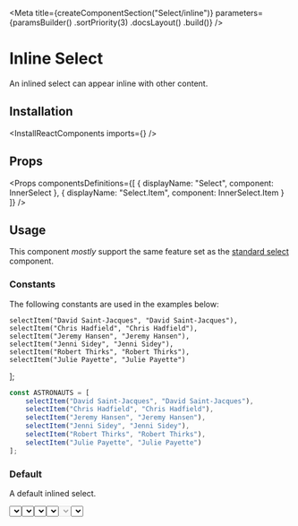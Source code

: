 
<Meta
    title={createComponentSection("Select/inline")}
    parameters={paramsBuilder()
        .sortPriority(3)
        .docsLayout(<ReactComponentsLayout semanticPath="/modules/dropdown" />)
        .build()}
/>

# Inline Select

An inlined select can appear inline with other content.

## Installation

<InstallReactComponents imports={<Imports />} />

## Props

<HocWarning componentName="Dropdown" semanticPath="/modules/dropdown" />

<Props
    componentsDefinitions={[
        { displayName: "Select", component: InnerSelect },
        { displayName: "Select.Item", component: InnerSelect.Item }
    ]}
/>

## Usage

<WarningMessage>
    This component <i>mostly</i> support the same feature set as the <a href="?path=/docs/components-select-standard--default-story">standard select</a> component.
</WarningMessage>

### Constants

The following constants are used in the examples below:

    selectItem("David Saint-Jacques", "David Saint-Jacques"),
    selectItem("Chris Hadfield", "Chris Hadfield"),
    selectItem("Jeremy Hansen", "Jeremy Hansen"),
    selectItem("Jenni Sidey", "Jenni Sidey"),
    selectItem("Robert Thirks", "Robert Thirks"),
    selectItem("Julie Payette", "Julie Payette")
];

```javascript dark
const ASTRONAUTS = [
    selectItem("David Saint-Jacques", "David Saint-Jacques"),
    selectItem("Chris Hadfield", "Chris Hadfield"),
    selectItem("Jeremy Hansen", "Jeremy Hansen"),
    selectItem("Jenni Sidey", "Jenni Sidey"),
    selectItem("Robert Thirks", "Robert Thirks"),
    selectItem("Julie Payette", "Julie Payette")
];
```

### Default

A default inlined select.

<Preview>
    <Story name="default">
        <Select
            placeholder="select an astronaut"
            inline
            options={ASTRONAUTS}
        />
    </Story>
</Preview>

### Selected value

A inline select can have an initial value

<Preview>
    <Story name="selected value">
        <Select
            defaultValue="Chris Hadfield"
            inline
            options={ASTRONAUTS}
        />
    </Story>
</Preview>

### In a block

An inlined select can be embedded in a block.

<Preview>
    <Story name="in a block">
        <div>Canadian astronaut <Select
            placeholder="select an astronaut"
            inline
            options={ASTRONAUTS}
        />, the first Canadian Commander of the ISS, would go on to achieve worldwide fame in 2013 for releasing a music video he recorded on the International Space Station of his version of David Bowie's song "Space Oddity".</div>
    </Story>
</Preview>

### Icon

An inline select can display an [icon](?path=/docs/materials-icons--page) before it's content.

<Preview>
    <Story name="icon">
        <Select
            placeholder="select an astronaut"
            icon={<GroupIcon />}
            inline
            options={ASTRONAUTS}
        />
    </Story>
</Preview>

### Disabled

An inlined select can be disabled.

<Preview>
    <Story name="disabled">
        <Select
            placeholder="select an astronaut"
            inline
            disabled
            options={ASTRONAUTS}
        />
    </Story>
</Preview>

### Loading

An inlined select can show that it is currently loading data.

<Preview>
    <Story name="loading">
        <Select
            placeholder="select an astronaut"
            inline
            loading
            options={ASTRONAUTS}
        />
    </Story>
</Preview>

<Story
    name="autoFocus"
    parameters={paramsBuilder()
        .excludeFromDocs()
        .build()}
>
    <div className="flex items-space-between">
        <Select autoFocus inline placeholder="select an astronaut" options={ASTRONAUTS} />
        <Select autoFocus inline disabled placeholder="select an astronaut" options={ASTRONAUTS} />
    </div>
</Story>

<Story
    name="autoFocus delay"
    parameters={paramsBuilder()
        .excludeFromDocs()
        .build()}
>
    <div className="flex items-space-between">
        <Select autoFocus inline autoFocusDelay={500} placeholder="select an astronaut" options={ASTRONAUTS} />
        <Select autoFocus inline disabled autoFocusDelay={500} placeholder="select an astronaut" options={ASTRONAUTS} />
    </div>
</Story>

<Story
    name="ref"
    parameters={paramsBuilder()
        .excludeFromDocs()
        .build()}
>
    <RefLogger><Select inline options={ASTRONAUTS} /></RefLogger>
</Story>
